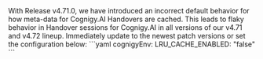 <Danger>
  With Release v4.71.0, we have introduced an incorrect default behavior for how meta-data for Cognigy.AI Handovers are cached. This leads to flaky behavior in Handover sessions for Cognigy.AI in all versions of our v4.71 and v4.72 lineup. Immediately update to the newest patch versions or set the configuration below:
  ```yaml
  cognigyEnv:
  LRU_CACHE_ENABLED: "false"
  ```
</Danger>
